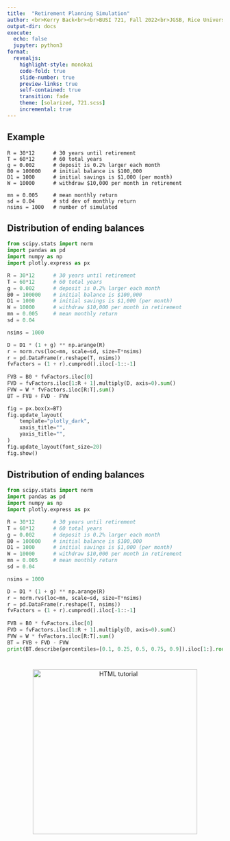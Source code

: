 ```yaml
---
title:  "Retirement Planning Simulation"
author: <br>Kerry Back<br><br>BUSI 721, Fall 2022<br>JGSB, Rice University
output-dir: docs
execute:
  echo: false
  jupyter: python3
format: 
  revealjs:
    highlight-style: monokai
    code-fold: true
    slide-number: true
    preview-links: true
    self-contained: true
    transition: fade
    theme: [solarized, 721.scss]
    incremental: true
---
```


## Example

```.python
R = 30*12      # 30 years until retirement
T = 60*12      # 60 total years
g = 0.002      # deposit is 0.2% larger each month
B0 = 100000    # initial balance is $100,000
D1 = 1000      # initial savings is $1,000 (per month)
W = 10000      # withdraw $10,000 per month in retirement

mn = 0.005     # mean monthly return
sd = 0.04      # std dev of monthly return
nsims = 1000   # number of simulated
```



## Distribution of ending balances

```python

from scipy.stats import norm
import pandas as pd
import numpy as np
import plotly.express as px

R = 30*12      # 30 years until retirement
T = 60*12      # 60 total years
g = 0.002      # deposit is 0.2% larger each month
B0 = 100000    # initial balance is $100,000
D1 = 1000      # initial savings is $1,000 (per month)
W = 10000      # withdraw $10,000 per month in retirement
mn = 0.005     # mean monthly return
sd = 0.04

nsims = 1000

D = D1 * (1 + g) ** np.arange(R)
r = norm.rvs(loc=mn, scale=sd, size=T*nsims)
r = pd.DataFrame(r.reshape(T, nsims))
fvFactors = (1 + r).cumprod().iloc[-1::-1]
    
FVB = B0 * fvFactors.iloc[0]
FVD = fvFactors.iloc[1:R + 1].multiply(D, axis=0).sum()
FVW = W * fvFactors.iloc[R:T].sum()
BT = FVB + FVD - FVW

fig = px.box(x=BT)
fig.update_layout(
    template="plotly_dark",
    xaxis_title="",
    yaxis_title="",
)
fig.update_layout(font_size=20)
fig.show()
```

## Distribution of ending balances

```python

from scipy.stats import norm
import pandas as pd
import numpy as np
import plotly.express as px

R = 30*12      # 30 years until retirement
T = 60*12      # 60 total years
g = 0.002      # deposit is 0.2% larger each month
B0 = 100000    # initial balance is $100,000
D1 = 1000      # initial savings is $1,000 (per month)
W = 10000      # withdraw $10,000 per month in retirement
mn = 0.005     # mean monthly return
sd = 0.04

nsims = 1000

D = D1 * (1 + g) ** np.arange(R)
r = norm.rvs(loc=mn, scale=sd, size=T*nsims)
r = pd.DataFrame(r.reshape(T, nsims))
fvFactors = (1 + r).cumprod().iloc[-1::-1]
    
FVB = B0 * fvFactors.iloc[0]
FVD = fvFactors.iloc[1:R + 1].multiply(D, axis=0).sum()
FVW = W * fvFactors.iloc[R:T].sum()
BT = FVB + FVD - FVW
print(BT.describe(percentiles=[0.1, 0.25, 0.5, 0.75, 0.9]).iloc[1:].round(2))
```

# 

<p align=center> 
<a href="https://bbcx-investments.com/borrowing-saving/retirement-planning-sim"><img src="images/Rice_Owl.jpg" alt="HTML tutorial" style="width:4in;"></a>
</p>

